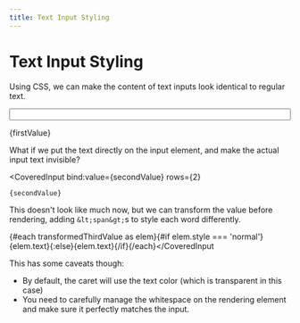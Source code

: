 ```yaml
---
title: Text Input Styling
---
```


<script lang="ts">

	let firstValue = 'This is some text inside a text input';
	let secondValue =
		'This looks identical to the above input, but the text inside is rendered differently.';
	let thirdValue =
		'This is some text inside a text input which shows every word with "text" in it in red.' +
		' You can edit the text and it will automatically update.';

	$: transformedThirdValue = thirdValue.split(' ').map((text, i) => ({
		text: i === 0 ? text : ' ' + text,
		style: text.toLowerCase().includes('text') ? 'red' : 'normal',
	}));
</script>

<style>
	input {
		width: 100%;
	}
</style>

# Text Input Styling

Using CSS, we can make the content of text inputs look identical to regular text.

<input
	class="dark:bg-slate-900 p-1"
	bind:value={firstValue}
/>

<p>
	<span class="p-1">{firstValue}</span>
</p>

What if we put the text directly on the input element, and make the actual input text invisible?

<CoveredInput
	bind:value={secondValue}
	rows={2}
>
	{secondValue}
</CoveredInput>

This doesn't look like much now, but we can transform the value before rendering, adding
`&lt;span&gt;`s to style each word differently.

<CoveredInput
	bind:value={thirdValue}
	rows={3}
	>{#each transformedThirdValue as elem}{#if elem.style === 'normal'}{elem.text}{:else}<span
				class="text-red-500">{elem.text}</span
			>{/if}{/each}</CoveredInput
>

This has some caveats though:

- By default, the caret will use the text color (which is transparent in this case)
- You need to carefully manage the whitespace on the rendering element and make sure it perfectly matches the input.
